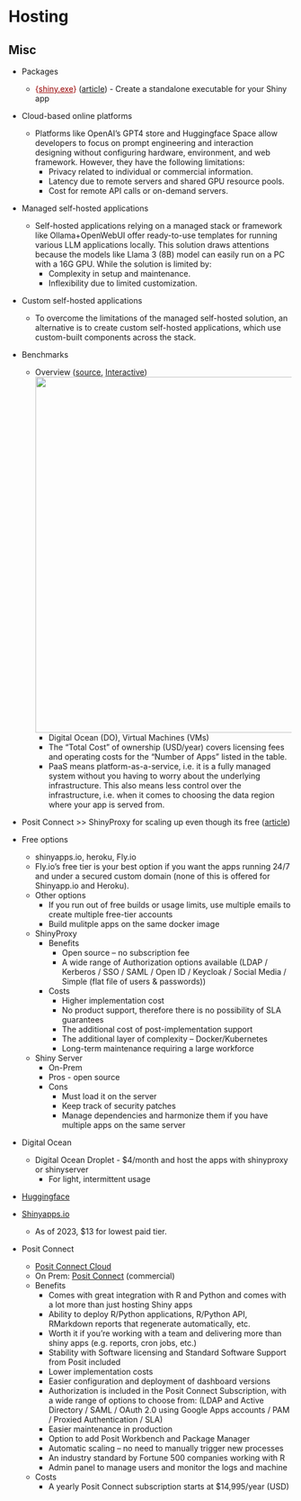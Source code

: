 # Hosting {#sec-shiny-hosting .unnumbered}

## Misc {#sec-shiny-hosting-misc .unnumbered}

-   Packages

    -   [{]{style="color: #990000"}[shiny.exe](https://github.com/AODiakite/shiny.exe){style="color: #990000"}[}]{style="color: #990000"} ([article](https://ifeanyidiaye.medium.com/how-to-make-your-r-shiny-app-into-a-desktop-application-7cb07cb81e97)) - Create a standalone executable for your Shiny app

-   Cloud-based online platforms

    -   Platforms like OpenAI’s GPT4 store and Huggingface Space allow developers to focus on prompt engineering and interaction designing without configuring hardware, environment, and web framework. However, they have the following limitations:
        -   Privacy related to individual or commercial information.
        -   Latency due to remote servers and shared GPU resource pools.
        -   Cost for remote API calls or on-demand servers.

-   Managed self-hosted applications

    -   Self-hosted applications relying on a managed stack or framework like Ollama+OpenWebUI offer ready-to-use templates for running various LLM applications locally. This solution draws attentions because the models like Llama 3 (8B) model can easily run on a PC with a 16G GPU. While the solution is limited by:
        -   Complexity in setup and maintenance.
        -   Inflexibility due to limited customization.

-   Custom self-hosted applications

    -   To overcome the limitations of the managed self-hosted solution, an alternative is to create custom self-hosted applications, which use custom-built components across the stack.

-   Benchmarks

    -   Overview ([source](https://hosting.analythium.io/how-to-pick-the-right-hosting-option-for-your-shiny-app/), [Interactive](https://hosting.analythium.io/assets/files/shiny-hosting-options.html))\
        ![](./_resources/Shiny,_Hosting.resources/image.png){.lightbox width="632"}
        -   Digital Ocean (DO), Virtual Machines (VMs)
        -   The "Total Cost" of ownership (USD/year) covers licensing fees and operating costs for the "Number of Apps" listed in the table.
        -   PaaS means platform-as-a-service, i.e. it is a fully managed system without you having to worry about the underlying infrastructure. This also means less control over the infrastructure, i.e. when it comes to choosing the data region where your app is served from.

-   Posit Connect \>\> ShinyProxy for scaling up even though its free ([article](https://www.r-bloggers.com/2023/01/shinyproxy-vs-posit-connect-benchmark-test-for-scaling-shiny-apps/))

-   Free options

    -   shinyapps.io, heroku, Fly.io
    -   Fly.io's free tier is your best option if you want the apps running 24/7 and under a secured custom domain (none of this is offered for Shinyapp.io and Heroku).
    -   Other options
        -   If you run out of free builds or usage limits, use multiple emails to create multiple free-tier accounts
        -   Build mulitple apps on the same docker image
    -   ShinyProxy
        -   Benefits
            -   Open source -- no subscription fee
            -   A wide range of Authorization options available (LDAP / Kerberos / SSO / SAML / Open ID / Keycloak / Social Media / Simple (flat file of users & passwords))
        -   Costs
            -   Higher implementation cost
            -   No product support, therefore there is no possibility of SLA guarantees
            -   The additional cost of post-implementation support
            -   The additional layer of complexity -- Docker/Kubernetes
            -   Long-term maintenance requiring a large workforce
    -   Shiny Server
        -   On-Prem
        -   Pros - open source
        -   Cons
            -   Must load it on the server
            -   Keep track of security patches
            -   Manage dependencies and harmonize them if you have multiple apps on the same server

-   Digital Ocean

    -   Digital Ocean Droplet - \$4/month and host the apps with shinyproxy or shinyserver
        -   For light, intermittent usage

-   [Huggingface](https://huggingface.co/docs/hub/spaces-sdks-docker-shiny)

-   [Shinyapps.io](https://www.shinyapps.io/)

    -   As of 2023, \$13 for lowest paid tier.

-   Posit Connect

    -   [Posit Connect Cloud](https://connect.posit.cloud/)
    -   On Prem: [Posit Connect](https://shiny.posit.co/py/docs/deploy.html#deploy-to-posit-connect-commercial) (commercial)
    -   Benefits
        -   Comes with great integration with R and Python and comes with a lot more than just hosting Shiny apps
        -   Ability to deploy R/Python applications, R/Python API, RMarkdown reports that regenerate automatically, etc.
        -   Worth it if you're working with a team and delivering more than shiny apps (e.g. reports, cron jobs, etc.)
        -   Stability with Software licensing and Standard Software Support from Posit included
        -   Lower implementation costs
        -   Easier configuration and deployment of dashboard versions
        -   Authorization is included in the Posit Connect Subscription, with a wide range of options to choose from: (LDAP and Active Directory / SAML / OAuth 2.0 using Google Apps accounts / PAM / Proxied Authentication / SLA)
        -   Easier maintenance in production
        -   Option to add Posit Workbench and Package Manager
        -   Automatic scaling -- no need to manually trigger new processes
        -   An industry standard by Fortune 500 companies working with R
        -   Admin panel to manage users and monitor the logs and machine
    -   Costs
        -   A yearly Posit Connect subscription starts at \$14,995/year (USD)

